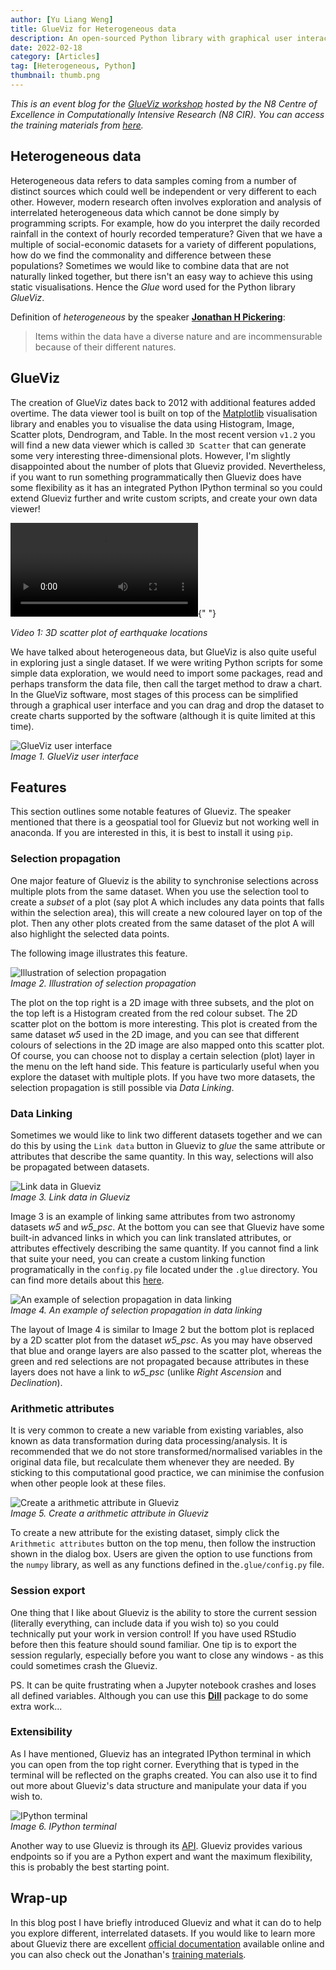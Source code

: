 ```yaml
---
author: [Yu Liang Weng]
title: GlueViz for Heterogeneous data
description: An open-sourced Python library with graphical user interace. Built on top of well known packages such as Numpy, Scipy, and Matplotlib.
date: 2022-02-18
category: [Articles]
tag: [Heterogeneous, Python]
thumbnail: thumb.png
---
```



_This is an event blog for the [GlueViz workshop](https://n8cir.org.uk/events/glueviz/) hosted by the N8 Centre of Excellence in Computationally Intensive Research (N8 CIR). You can access the training materials from [here](https://n8cir.org.uk/events/event-resource/glueviz/)._

## Heterogeneous data

Heterogeneous data refers to data samples coming from a number of distinct sources which could well be independent or very different to each other. However, modern research often involves exploration and analysis of interrelated heterogeneous data which cannot be done simply by programming scripts. For example, how do you interpret the daily recorded rainfall in the context of hourly recorded temperature? Given that we have a multiple of social-economic datasets for a variety of different populations, how do we find the commonality and difference between these populations? Sometimes we would like to combine data that are not naturally linked together, but there isn't an easy way to achieve this using static visualisations. Hence the _Glue_ word used for the Python library _GlueViz_.

Definition of _heterogeneous_ by the speaker **[Jonathan H Pickering](https://eps.leeds.ac.uk/computing/staff/540/dr-jonathan-pickering)**:

> Items within the data have a diverse nature and are incommensurable because of their different natures.

## GlueViz

The creation of GlueViz dates back to 2012 with additional features added overtime. The data viewer tool is built on top of the [Matplotlib](https://matplotlib.org/) visualisation library and enables you to visualise the data using Histogram, Image, Scatter plots, Dendrogram, and Table. In the most recent version `v1.2` you will find a new data viewer which is called `3D Scatter` that can generate some very interesting three-dimensional plots. However, I&apos;m slightly disappointed about the number of plots that Glueviz provided. Nevertheless, if you want to run something programmatically then Glueviz does have some flexibility as it has an integrated Python IPython terminal so you could extend Glueviz further and write custom scripts, and create your own data viewer!

<video controls>
  <source src={earthquakeMp4} type="video/mp4" />
</video>{" "}

_Video 1: 3D scatter plot of earthquake locations_

We have talked about heterogeneous data, but GlueViz is also quite useful in exploring just a single dataset. If we were writing Python scripts for some simple data exploration, we would need to import some packages, read and perhaps transform the data file, then call the target method to draw a chart. In the GlueViz software, most stages of this process can be simplified through a graphical user interface and you can drag and drop the dataset to create charts supported by the software (although it is quite limited at this time).

![GlueViz user interface](images/interface.png)  
_Image 1. GlueViz user interface_

## Features

This section outlines some notable features of Glueviz. The speaker mentioned that there is a geospatial tool for Glueviz but not working well in anaconda. If you are interested in this, it is best to install it using `pip`.

### Selection propagation

One major feature of Glueviz is the ability to synchronise selections across multiple plots from the same dataset. When you use the selection tool to create a _subset_ of a plot (say plot A which includes any data points that falls within the selection area), this will create a new coloured layer on top of the plot. Then any other plots created from the same dataset of the plot A will also highlight the selected data points.

The following image illustrates this feature.

![Illustration of selection propagation](images/selection_propagate.png)  
_Image 2. Illustration of selection propagation_

The plot on the top right is a 2D image with three subsets, and the plot on the top left is a Histogram created from the red colour subset. The 2D scatter plot on the bottom is more interesting. This plot is created from the same dataset _w5_ used in the 2D image, and you can see that different colours of selections in the 2D image are also mapped onto this scatter plot. Of course, you can choose not to display a certain selection (plot) layer in the menu on the left hand side. This feature is particularly useful when you explore the dataset with multiple plots. If you have two more datasets, the selection propagation is still possible via _Data Linking_.

### Data Linking

Sometimes we would like to link two different datasets together and we can do this by using the `Link data` button in Glueviz to _glue_ the same attribute or attributes that describe the same quantity. In this way, selections will also be propagated between datasets.

![Link data in Glueviz](images/link-data.png)  
_Image 3. Link data in Glueviz_

Image 3 is an example of linking same attributes from two astronomy datasets _w5_ and _w5_psc_. At the bottom you can see that Glueviz have some built-in advanced links in which you can link translated attributes, or attributes effectively describing the same quantity. If you cannot find a link that suite your need, you can create a custom linking function programatically in the `config.py` file located under the `.glue` directory. You can find more details about this [here](https://docs.glueviz.org/en/stable/customizing_guide/customization.html#custom-links).

![An example of selection propagation in data linking](images/linkage.png)  
_Image 4. An example of selection propagation in data linking_

The layout of Image 4 is similar to Image 2 but the bottom plot is replaced by a 2D scatter plot from the dataset _w5_psc_. As you may have observed that blue and orange layers are also passed to the scatter plot, whereas the green and red selections are not propagated because attributes in these layers does not have a link to _w5_psc_ (unlike _Right Ascension_ and _Declination_).

### Arithmetic attributes

It is very common to create a new variable from existing variables, also known as data transformation during data processing/analysis. It is recommended that we do not store transformed/normalised variables in the original data file, but recalculate them whenever they are needed. By sticking to this computational good practice, we can minimise the confusion when other people look at these files.

![Create a arithmetic attribute in Glueviz](images/arithmetic.png)  
_Image 5. Create a arithmetic attribute in Glueviz_

To create a new attribute for the existing dataset, simply click the `Arithmetic attributes` button on the top menu, then follow the instruction shown in the dialog box. Users are given the option to use functions from the `numpy` library, as well as any functions defined in the`.glue/config.py` file.

### Session export

One thing that I like about Glueviz is the ability to store the current session (literally everything, can include data if you wish to) so you could technically put your work in version control! If you have used RStudio before then this feature should sound familiar. One tip is to export the session regularly, especially before you want to close any windows - as this could sometimes crash the Glueviz.

PS. It can be quite frustrating when a Jupyter notebook crashes and loses all defined variables. Although you can use this **[Dill](https://pypi.org/project/dill/)** package to do some extra work...

### Extensibility

As I have mentioned, Glueviz has an integrated IPython terminal in which you can open from the top right corner. Everything that is typed in the terminal will be reflected on the graphs created. You can also use it to find out more about Glueviz&apos;s data structure and manipulate your data if you wish to.

![IPython terminal](images/terminal.png)  
_Image 6. IPython terminal_

Another way to use Glueviz is through its [API](https://docs.glueviz.org/en/stable/developer_guide/api.html?highlight=API). Glueviz provides various endpoints so if you are a Python expert and want the maximum flexibility, this is probably the best starting point.

## Wrap-up

In this blog post I have briefly introduced Glueviz and what it can do to help you explore different, interrelated datasets. If you would like to learn more about Glueviz there are excellent [official documentation](https://docs.glueviz.org/en/stable/index.html) available online and you can also check out the Jonathan's [training materials](https://n8cir.org.uk/events/event-resource/glueviz/).
